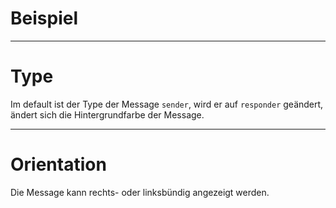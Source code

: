 # Beispiel

<LiveCodeEditor />

---

# Type

Im default ist der Type der Message `sender`, wird er auf `responder` geändert,
ändert sich die Hintergrundfarbe der Message.

<LiveCodeEditor example="responder" editorCollapsed />

---

# Orientation

Die Message kann rechts- oder linksbündig angezeigt werden.

<LiveCodeEditor example="right" editorCollapsed />

